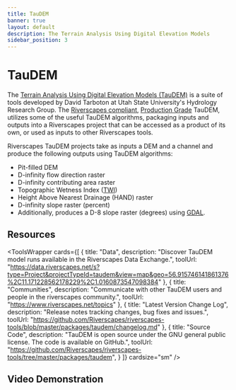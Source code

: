 ```yaml
---
title: TauDEM
banner: true
layout: default
description: The Terrain Analysis Using Digital Elevation Models
sidebar_position: 3
---
```


# TauDEM

The [Terrain Analysis Using Digital Elevation Models (TauDEM)](https://hydrology.usu.edu/taudem/taudem5/) is a suite of tools developed by David Tarboton at Utah State University's Hydrology Research Group. The [Riverscapes compliant](https://riverscapes.net/Tools/#riverscapes-compliant), [Production Grade](https://riverscapes.net/Tools/#riverscapes-compliant) TauDEM, utilizes some of the useful TauDEM algorithms, packaging inputs and outputs into a Riverscapes project that can be accessed as a product of its own, or used as inputs to other Riverscapes tools.

Riverscapes TauDEM projects take as inputs a DEM and a channel and produce the following outputs using TauDEM algorithms:

- Pit-filled DEM
- D-infinity flow direction raster
- D-infinity contributing area raster
- Topographic Wetness Index ([TWI](https://en.wikipedia.org/wiki/Topographic_wetness_index))
- Height Above Nearest Drainage (HAND) raster
- D-infinity slope raster (percent)
- Additionally, produces a D-8 slope raster (degrees) using [GDAL](https://gdal.org/).

## Resources

<ToolsWrapper
  cards={[
    {
      title: "Data",
      description: "Discover TauDEM model runs available in the Riverscapes Data Exchange.",
      toolUrl: "https://data.riverscapes.net/s?type=Project&projectTypeId=taudem&view=map&geo=56.915746141861376%2C11.171228562178229%2C1.0160873547098384"
    },
    {
      title: "Communities",
      description: "Communicate with other TauDEM users and people in the riverscapes community.",
      toolUrl: "https://www.riverscapes.net/topics"
    },
    {
      title: "Latest Version Change Log",
      description: "Release notes tracking changes, bug fixes and issues.",
      toolUrl: "https://github.com/Riverscapes/riverscapes-tools/blob/master/packages/taudem/changelog.md"
    },
    {
      title: "Source Code",
      description: "TauDEM is open source under the GNU general public license. The code is available on GitHub.",
      toolUrl: "https://github.com/Riverscapes/riverscapes-tools/tree/master/packages/taudem",
    }
  ]}
  cardsize="sm"
/>

## Video Demonstration

<YouTubeEmbed videoId="YMgHAcDbnrk"/>
